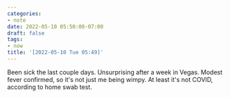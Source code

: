 ```yaml
---
categories:
- note
date: 2022-05-10 05:50:00-07:00
draft: false
tags:
- now
title: '[2022-05-10 Tue 05:49]'
---
```


Been sick the last couple days. Unsurprising after a week in Vegas. Modest fever confirmed, so it's not just me being wimpy. At least it's not COVID, according to home swab test.